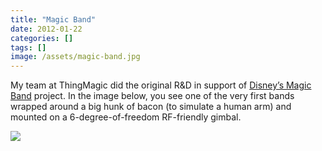 ```yaml
---
title: "Magic Band"
date: 2012-01-22
categories: []
tags: []
image: /assets/magic-band.jpg
---
```


My team at ThingMagic did the original R&D in support of [Disney's Magic Band](https://www.wired.com/2015/03/disney-magicband/) project. In the image below, you see one of the very first bands wrapped around a big hunk of bacon (to simulate a human arm) and mounted on a 6-degree-of-freedom RF-friendly gimbal.

![](/assets/magic-band.png)
